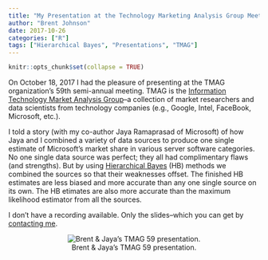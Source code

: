 ```yaml
---
title: "My Presentation at the Technology Marketing Analysis Group Meeting (TMAG-59)"
author: "Brent Johnson"
date: 2017-10-26
categories: ["R"]
tags: ["Hierarchical Bayes", "Presentations", "TMAG"]
---
```


```r
knitr::opts_chunk$set(collapse = TRUE)
```

On October 18, 2017 I had the pleasure of presenting at the TMAG organization's 59th semi-annual meeting.  TMAG is the [Information Technology Market Analysis Group](https://iprcorp.com/industry/)--a collection of market researchers and data scientists from technology companies (e.g., Google, Intel, FaceBook, Microsoft, etc.). 

I told a story (with my co-author Jaya Ramaprasad of Microsoft) of how Jaya and I combined a variety of data sources to produce one single estimate of Microsoft's market share in various server software categories.  No one single data source was perfect; they all had complimentary flaws (and strengths). But by using [Hierarchical Bayes](https://en.wikipedia.org/wiki/Bayesian_hierarchical_modeling) (HB) methods we combined the sources so that their weaknesses offset. The finished HB estimates are less biased and more accurate than any one single source on its own. The HB etimates are also more accurate than the maximum likelihood estimator from all the sources.

I don't have a recording available. Only the slides--which you can get by [contacting me](mailto:brent@centralmoment.com).

<center>![Brent & Jaya's TMAG 59 presentation.](/img/TMAG_59_cover.png)</center>

